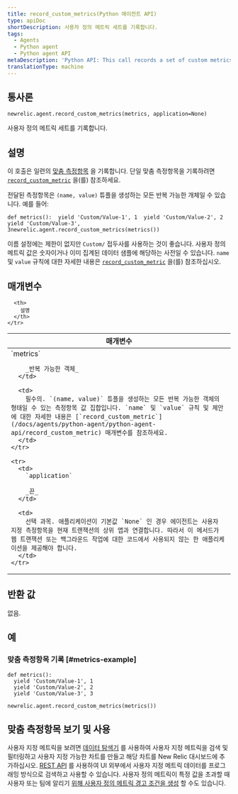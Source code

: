 ```yaml
---
title: record_custom_metrics(Python 에이전트 API)
type: apiDoc
shortDescription: 사용자 정의 메트릭 세트를 기록합니다.
tags:
  - Agents
  - Python agent
  - Python agent API
metaDescription: 'Python API: This call records a set of custom metrics.'
translationType: machine
---
```


## 통사론

```
newrelic.agent.record_custom_metrics(metrics, application=None)
```

사용자 정의 메트릭 세트를 기록합니다.

## 설명

이 호출은 일련의 [맞춤 측정항목](/docs/agents/manage-apm-agents/agent-data/custom-metrics) 을 기록합니다. 단일 맞춤 측정항목을 기록하려면 [`record_custom_metric`](/docs/agents/python-agent/python-agent-api/record_custom_metric) 을(를) 참조하세요.

전달된 측정항목은 `(name, value)` 튜플을 생성하는 모든 반복 가능한 개체일 수 있습니다. 예를 들어:

```
def metrics():  yield 'Custom/Value-1', 1  yield 'Custom/Value-2', 2  yield 'Custom/Value-3', 3newrelic.agent.record_custom_metrics(metrics())
```

이름 설정에는 제한이 없지만 `Custom/` 접두사를 사용하는 것이 좋습니다. 사용자 정의 메트릭 값은 숫자이거나 이미 집계된 데이터 샘플에 해당하는 사전일 수 있습니다. `name` 및 `value` 규칙에 대한 자세한 내용은 [`record_custom_metric`](/docs/agents/python-agent/python-agent-api/record_custom_metric) 을(를) 참조하십시오.

## 매개변수

<table>
  <thead>
    <tr>
      <th width="25%">
        매개변수
      </th>

      <th>
        설명
      </th>
    </tr>
  </thead>

  <tbody>
    <tr>
      <td>
        `metrics`

        _반복 가능한 객체_
      </td>

      <td>
        필수의. `(name, value)` 튜플을 생성하는 모든 반복 가능한 객체의 형태일 수 있는 측정항목 값 집합입니다. `name` 및 `value` 규칙 및 제안에 대한 자세한 내용은 [`record_custom_metric`](/docs/agents/python-agent/python-agent-api/record_custom_metric) 매개변수를 참조하세요.
      </td>
    </tr>

    <tr>
      <td>
        `application`

        _끈_
      </td>

      <td>
        선택 과목. 애플리케이션이 기본값 `None` 인 경우 에이전트는 사용자 지정 측정항목을 현재 트랜잭션의 상위 앱과 연결합니다. 따라서 이 메서드가 웹 트랜잭션 또는 백그라운드 작업에 대한 코드에서 사용되지 않는 한 애플리케이션을 제공해야 합니다.
      </td>
    </tr>
  </tbody>
</table>

## 반환 값

없음.

## 예

### 맞춤 측정항목 기록 [#metrics-example]

```
def metrics():
  yield 'Custom/Value-1', 1
  yield 'Custom/Value-2', 2
  yield 'Custom/Value-3', 3

newrelic.agent.record_custom_metrics(metrics())
```

## 맞춤 측정항목 보기 및 사용

사용자 지정 메트릭을 보려면 [데이터 탐색기](/docs/query-your-data/explore-query-data/data-explorer/introduction-data-explorer) 를 사용하여 사용자 지정 메트릭을 검색 및 필터링하고 사용자 지정 가능한 차트를 만들고 해당 차트를 New Relic 대시보드에 추가하십시오. [REST API](/docs/apis/rest-api-v2/requirements/new-relic-rest-api-v2-getting-started) 를 사용하여 UI 외부에서 사용자 지정 메트릭 데이터를 프로그래밍 방식으로 검색하고 사용할 수 있습니다. 사용자 정의 메트릭이 특정 값을 초과할 때 사용자 또는 팀에 알리기 [위해 사용자 정의 메트릭 경고 조건을 생성](/docs/alerts/new-relic-alerts/configuring-alert-policies/define-custom-metrics-alert-condition) 할 수도 있습니다.